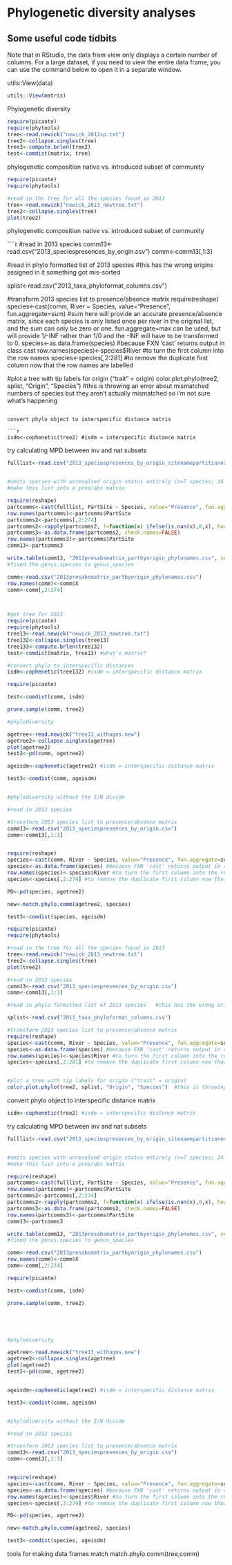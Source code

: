 Phylogenetic diversity analyses
==============================================================================================================================

Some useful code tidbits
-------------------------------------------------------

Note that in RStudio, the data fram view only displays a certain number of columns.  For a large dataset, if you need to view the entire data frame, you can use the command below to open it in a separate window.

utils::View(data)

```r
utils::View(matrix)
```

Phylogenetic diversity

```r
require(picante)
require(phytools)
tree<-read.newick("newick_2012sp.txt")
tree2<-collapse.singles(tree)
tree3<-compute.brlen(tree2)
test<-comdist(matrix, tree)

```


phylogenetic composition native vs. introduced subset of community

```r
require(picante)
require(phytools)

#read in the tree for all the species found in 2013
tree<-read.newick("newick_2013_newtree.txt")
tree2<-collapse.singles(tree)
plot(tree2)

```

phylogenetic composition native vs. introduced subset of community

````r
#read in 2013 species
comm13<-read.csv("2013_speciespresences_by_origin.csv")
comm<-comm13[,1:3]

#read in phylo formatted list of 2013 species   #this has the wrong origins assigned in it something got mis-sorted

splist<-read.csv("2013_taxa_phyloformat_columns.csv")

#transform 2013 species list to presence/absence matrix
require(reshape)
species<-cast(comm, River ~ Species, value="Presence", fun.aggregate=sum) #sum here will provide an accurate presence/absence matrix, since each species is only listed once per river in the original list, and the sum can only be zero or one.  fun.aggregate=max can be used, but will provide 1/-INF rather than 1/0 and the -INF will have to be transformed to 0.
species<-as.data.frame(species) #because FXN 'cast' returns output in class cast
row.names(species)<-species$River #to turn the first column into the row names
species<-species[,2:281] #to remove the duplicate first column now that the row names are labelled


#plot a tree with tip labels for origin ("trait" = origin)
color.plot.phylo(tree2, splist, "Origin", "Species")  #this is throwing an error about mismatched numbers of species but they aren't actually mismatched so i'm not sure what's happening

```

convert phylo object to interspecific distance matrix

```r
isdm<-cophenetic(tree2) #isdm = interspecific distance matrix
```

try calculating MPD between inv and nat subsets

```r
fulllist<-read.csv("2013_speciespresences_by_origin_sitenamepartitioned.csv", check.names=FALSE)


#omits species with unresolved origin status entirely (n=7 species; 34 observations)
#make this list into a pres/abs matrix

require(reshape)
partcomms<-cast(fulllist, PartSite ~ Species, value="Presence", fun.aggregate=mean)
row.names(partcomms)<-partcomms$PartSite
partcomms2<-partcomms[,2:274]
partcomms2<-rapply(partcomms2, f=function(x) ifelse(is.nan(x),0,x), how="replace")
partcomms3<-as.data.frame(partcomms2, check.names=FALSE)
row.names(partcomms3)<-partcomms$PartSite
comm13<-partcomms3

write.table(comm13, "2013presabsmatrix_partbyorigin_phylonames.csv", sep=",")
#fixed the genus.species to genus_species

comm<-read.csv("2013presabsmatrix_partbyorigin_phylonames.csv")
row.names(comm)<-comm$X
comm<-comm[,2:274]



#get tree for 2013
require(picante)
require(phytools)
tree13<-read.newick("newick_2013_newtree.txt")
tree132<-collapse.singles(tree13)
tree133<-compute.brlen(tree132)
test<-comdist(matrix, tree13) #what's matrix?

#convert phylo to interspecific distances
isdm<-cophenetic(tree132) #isdm = interspecific distance matrix

require(picante)

test<-comdist(comm, isdm)

prune.sample(comm, tree2)

#phylodiversity

agetree<-read.newick("tree13_withages.new")
agetree2<-collapse.singles(agetree)
plot(agetree2)
test2<-pd(comm, agetree2)

ageisdm<-cophenetic(agetree2) #isdm = interspecific distance matrix

test3<-comdist(comm, ageisdm)


#phylodiversity without the I/N divide

#read in 2013 species

#transform 2013 species list to presence/absence matrix
comm13<-read.csv("2013_speciespresences_by_origin.csv")
comm<-comm13[,1:3]


require(reshape)
species<-cast(comm, River ~ Species, value="Presence", fun.aggregate=sum) #sum here will provide an accurate presence/absence matrix, since each species is only listed once per river in the original list, and the sum can only be zero or one.  fun.aggregate=max can be used, but will provide 1/-INF rather than 1/0 and the -INF will have to be transformed to 0.
species<-as.data.frame(species) #because FXN 'cast' returns output in class cast
row.names(species)<-species$River #to turn the first column into the row names
species<-species[,2:274] #to remove the duplicate first column now that the row names are labelled

PD<-pd(species, agetree2)

new<-match.phylo.comm(agetree2, species)

test3<-comdist(species, ageisdm)

```


```r
require(picante)
require(phytools)

#read in the tree for all the species found in 2013
tree<-read.newick("newick_2013_newtree.txt")
tree2<-collapse.singles(tree)
plot(tree2)

#read in 2013 species
comm13<-read.csv("2013_speciespresences_by_origin.csv")
comm<-comm13[,1:3]

#read in phylo formatted list of 2013 species   #this has the wrong origins assigned in it something got mis-sorted

splist<-read.csv("2013_taxa_phyloformat_columns.csv")

#transform 2013 species list to presence/absence matrix
require(reshape)
species<-cast(comm, River ~ Species, value="Presence", fun.aggregate=sum) #sum here will provide an accurate presence/absence matrix, since each species is only listed once per river in the original list, and the sum can only be zero or one.  fun.aggregate=max can be used, but will provide 1/-INF rather than 1/0 and the -INF will have to be transformed to 0.
species<-as.data.frame(species) #because FXN 'cast' returns output in class cast
row.names(species)<-species$River #to turn the first column into the row names
species<-species[,2:281] #to remove the duplicate first column now that the row names are labelled


#plot a tree with tip labels for origin ("trait" = origin)
color.plot.phylo(tree2, splist, "Origin", "Species")  #this is throwing an error about mismatched numbers of species but they aren't actually mismatched so i'm not sure what's happening

```


convert phylo object to interspecific distance matrix

```r
isdm<-cophenetic(tree2) #isdm = interspecific distance matrix
```



try calculating MPD between inv and nat subsets

```r
fulllist<-read.csv("2013_speciespresences_by_origin_sitenamepartitioned.csv", check.names=FALSE)


#omits species with unresolved origin status entirely (n=7 species; 34 observations)
#make this list into a pres/abs matrix

require(reshape)
partcomms<-cast(fulllist, PartSite ~ Species, value="Presence", fun.aggregate=mean)
row.names(partcomms)<-partcomms$PartSite
partcomms2<-partcomms[,2:274]
partcomms2<-rapply(partcomms2, f=function(x) ifelse(is.nan(x),0,x), how="replace")
partcomms3<-as.data.frame(partcomms2, check.names=FALSE)
row.names(partcomms3)<-partcomms$PartSite
comm13<-partcomms3

write.table(comm13, "2013presabsmatrix_partbyorigin_phylonames.csv", sep=",")
#fixed the genus.species to genus_species

comm<-read.csv("2013presabsmatrix_partbyorigin_phylonames.csv")
row.names(comm)<-comm$X
comm<-comm[,2:274]

require(picante)

test<-comdist(comm, isdm)

prune.sample(comm, tree2)





#phylodiversity

agetree<-read.newick("tree13_withages.new")
agetree2<-collapse.singles(agetree)
plot(agetree2)
test2<-pd(comm, agetree2)


ageisdm<-cophenetic(agetree2) #isdm = interspecific distance matrix

test3<-comdist(comm, ageisdm)


#phylodiversity without the I/N divide

#read in 2013 species

#transform 2013 species list to presence/absence matrix
comm13<-read.csv("2013_speciespresences_by_origin.csv")
comm<-comm13[,1:3]


require(reshape)
species<-cast(comm, River ~ Species, value="Presence", fun.aggregate=sum) #sum here will provide an accurate presence/absence matrix, since each species is only listed once per river in the original list, and the sum can only be zero or one.  fun.aggregate=max can be used, but will provide 1/-INF rather than 1/0 and the -INF will have to be transformed to 0.
species<-as.data.frame(species) #because FXN 'cast' returns output in class cast
row.names(species)<-species$River #to turn the first column into the row names
species<-species[,2:274] #to remove the duplicate first column now that the row names are labelled

PD<-pd(species, agetree2)

new<-match.phylo.comm(agetree2, species)

test3<-comdist(species, ageisdm)

```


tools for making data frames match
match.phylo.comm(tree,comm)


